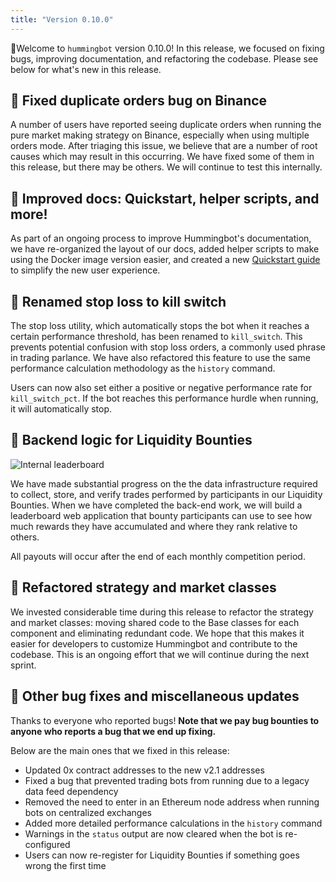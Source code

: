 ```yaml
---
title: "Version 0.10.0"
---
```


🚀Welcome to `hummingbot` version 0.10.0! In this release, we focused on fixing bugs, improving documentation, and refactoring the codebase. Please see below for what's new in this release.

## 🐞 Fixed duplicate orders bug on Binance

A number of users have reported seeing duplicate orders when running the pure market making strategy on Binance, especially when using multiple orders mode. After triaging this issue, we believe that are a number of root causes which may result in this occurring. We have fixed some of them in this release, but there may be others. We will continue to test this internally.

## 📝 Improved docs: Quickstart, helper scripts, and more!

As part of an ongoing process to improve Hummingbot's documentation, we have re-organized the layout of our docs, added helper scripts to make using the Docker image version easier, and created a new [Quickstart guide](https://hummingbot.io/academy/quickstart/) to simplify the new user experience.

## 🛑 Renamed stop loss to kill switch

The stop loss utility, which automatically stops the bot when it reaches a certain performance threshold, has been renamed to `kill_switch`. This prevents potential confusion with stop loss orders, a commonly used phrase in trading parlance. We have also refactored this feature to use the same performance calculation methodology as the `history` command.

Users can now also set either a positive or negative performance rate for `kill_switch_pct`. If the bot reaches this performance hurdle when running, it will automatically stop.

## 🌊 Backend logic for Liquidity Bounties

![Internal leaderboard](/assets/img/liquidity-bounties.png)

We have made substantial progress on the the data infrastructure required to collect, store, and verify trades performed by participants in our Liquidity Bounties. When we have completed the back-end work, we will build a leaderboard web application that bounty participants can use to see how much rewards they have accumulated and where they rank relative to others.

All payouts will occur after the end of each monthly competition period.

## 🔗 Refactored strategy and market classes

We invested considerable time during this release to refactor the strategy and market classes: moving shared code to the Base classes for each component and eliminating redundant code. We hope that this makes it easier for developers to customize Hummingbot and contribute to the codebase. This is an ongoing effort that we will continue during the next sprint.

## 🐞 Other bug fixes and miscellaneous updates

Thanks to everyone who reported bugs! **Note that we pay bug bounties to anyone who reports a bug that we end up fixing.**

Below are the main ones that we fixed in this release:

- Updated 0x contract addresses to the new v2.1 addresses
- Fixed a bug that prevented trading bots from running due to a legacy data feed dependency
- Removed the need to enter in an Ethereum node address when running bots on centralized exchanges
- Added more detailed performance calculations in the `history` command
- Warnings in the `status` output are now cleared when the bot is re-configured
- Users can now re-register for Liquidity Bounties if something goes wrong the first time
